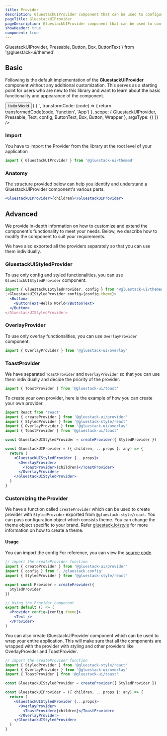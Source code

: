 ```yaml
---
title: Provider
description: GluestackUIProvider component that can be used to configure the library. It consists of StyledProvider, OverlayProvider and ToastProvider internally.
pageTitle: GluestackUIProvider
pageDescription: GluestackUIProvider component that can be used to configure the library. It consists of StyledProvider, OverlayProvider and ToastProvider internally.
showHeader: true
component: true
---
```



<Meta title='components/Provider/GluestackUIProvider' />

  GluestackUIProvider,
  Pressable,
  Button,
  Box,
  ButtonText
} from '@gluestack-ui/themed'

## Basic

Following is the default implementation of the **GluestackUIProvider** component without any additional customization. This serves as a starting point for users who are new to this library and want to learn about the basic functionality and appearance of the component.

<AppProvider>
  <CodePreview
    showComponentRenderer={true}
    showArgsController={false}
    metaData={{
      code: `
        function App(){
          return (
                <GluestackUIProvider config={config.theme}>
                  <Button>
                    <ButtonText>Hello World</ButtonText>
                  </Button>
              </GluestackUIProvider>
          )
        }
      `,
      transformCode: (code) => {
        return transformedCode(code, 'function', 'App')
      },
      scope: {
        GluestackUIProvider,
        Pressable,
        Text,
        config,
        ButtonText,
        Box,
        Button,
        Wrapper
      },
      argsType: {}
    }}
  />
</AppProvider>

<br />

### Import

You have to import the Provider from the library at the root level of your application

```jsx
import { GluestackUIProvider } from '@gluestack-ui/themed'
```

### Anatomy

The structure provided below can help you identify and understand a GluestackUIProvider component's various parts.

```jsx
<GluestackUIProvider>{children}</GluestackUIProvider>
```

## Advanced

We provide in-depth information on how to customize and extend the component's functionality to meet your needs. Below, we describe how to modify the component to suit your requirements.

We have also exported all the providers separately so that you can use them individually.

### GluestackUIStyledProvider

To use only config and styled functionalities, you can use `GluestackUIStyledProvider` component.

```jsx
import { GluestackUIStyledProvider, config } from '@gluestack-ui/themed'
;<GluestackUIStyledProvider config={config.theme}>
  <Button>
    <ButtonText>Hello World</ButtonText>
  </Button>
</GluestackUIStyledProvider>
```

### OverlayProvider

To use only overlay functionalities, you can use `OverlayProvider` component.

```jsx
import { OverlayProvider } from '@gluestack-ui/overlay'
```

### ToastProvider

We have separated `ToastProvider` and `OverlayProvider` so that you can use them individually and decide the priority of the provider.

```jsx
import { ToastProvider } from '@gluestack-ui/toast'
```

To create your own provider, here is the example of how you can create your own provider.

```jsx
import React from 'react'
import { createProvider } from '@gluestack-ui/provider'
import { StyledProvider } from '@gluestack-style/react'
import { OverlayProvider } from '@gluestack-ui/overlay'
import { ToastProvider } from '@gluestack-ui/toast'

const GluestackUIStyledProvider = createProvider({ StyledProvider })

const GluestackUIProvider = ({ children, ...props }: any) => {
  return (
    <GluestackUIStyledProvider {...props}>
      <OverlayProvider>
        <ToastProvider>{children}</ToastProvider>
      </OverlayProvider>
    </GluestackUIStyledProvider>
  )
}
```

### Customizing the Provider

We have a function called `createProvider` which can be used to create provider with `StyledProvider` exported from `@gluestack-style/react`. You can pass configuration object which consists theme. You can change the theme object specific to your brand. Refer [gluestack.io/style](/style) for more information on how to create a theme.

#### Usage

You can import the config For reference, you can view the [source code](https://github.com/gluestack/gluestack-ui/tree/main/example/storybook/src/ui-components/Provider).

```jsx
// import the createProvider function
import { createProvider } from '@gluestack-ui/provider'
import { config } from '../gluestack.config'
import { StyledProvider } from '@gluestack-style/react'

export const Provider = createProvider({
  StyledProvider
})

// Using the Provider component
export default () => (
  <Provider config={config.theme}>
    <Text />
  </Provider>
)
```

You can also create GluestackUIProvider component which can be used to wrap your entire application. This will make sure that all the components are wrapped with the provider with styling and other providers like OverlayProvider and ToastProvider.

```jsx
// import the createProvider function
import { StyledProvider } from '@gluestack-style/react'
import { OverlayProvider } from '@gluestack-ui/overlay'
import { ToastProvider } from '@gluestack-ui/toast'

const GluestackUIStyledProvider = createProvider({ StyledProvider })

const GluestackUIProvider = ({ children, ...props }: any) => {
  return (
    <GluestackUIStyledProvider {...props}>
      <OverlayProvider>
        <ToastProvider>{children}</ToastProvider>
      </OverlayProvider>
    </GluestackUIStyledProvider>
  )
}
```
